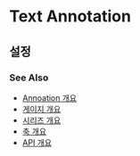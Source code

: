 # Text Annotation

## 설정

### See Also

- [Annoation 개요](/annotations)
- [게이지 개요](/gauges)
- [시리즈 개요](/series)
- [축 개요](/axes)
- [API 개요](/docs)